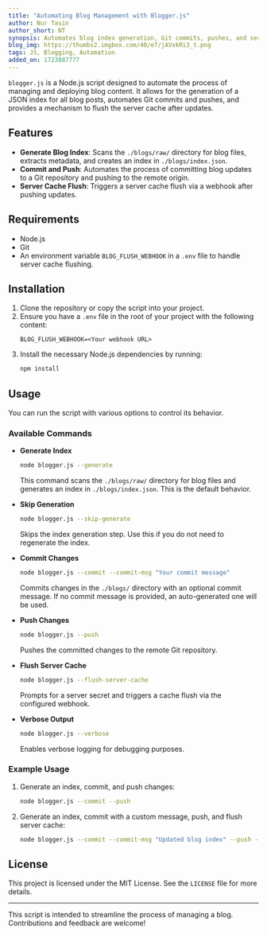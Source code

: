 ```yaml
---
title: "Automating Blog Management with Blogger.js"
author: Nur Tasin
author_short: NT
synopsis: Automates blog index generation, Git commits, pushes, and server cache flushing for streamlined content management and deployment.
blog_img: https://thumbs2.imgbox.com/40/e7/jAVxkRi3_t.png
tags: JS, Blogging, Automation
added_on: 1723887777
---
```

`blogger.js` is a Node.js script designed to automate the process of managing and deploying blog content. It allows for the generation of a JSON index for all blog posts, automates Git commits and pushes, and provides a mechanism to flush the server cache after updates.

## Features

- **Generate Blog Index**: Scans the `./blogs/raw/` directory for blog files, extracts metadata, and creates an index in `./blogs/index.json`.
- **Commit and Push**: Automates the process of committing blog updates to a Git repository and pushing to the remote origin.
- **Server Cache Flush**: Triggers a server cache flush via a webhook after pushing updates.

## Requirements

- Node.js
- Git
- An environment variable `BLOG_FLUSH_WEBHOOK` in a `.env` file to handle server cache flushing.

## Installation

1. Clone the repository or copy the script into your project.
2. Ensure you have a `.env` file in the root of your project with the following content:
   ```plaintext
   BLOG_FLUSH_WEBHOOK=<Your webhook URL>
   ```
3. Install the necessary Node.js dependencies by running:
   ```bash
   npm install
   ```

## Usage

You can run the script with various options to control its behavior.

### Available Commands

- **Generate Index**
  ```bash
  node blogger.js --generate
  ```
  This command scans the `./blogs/raw/` directory for blog files and generates an index in `./blogs/index.json`. This is the default behavior.

- **Skip Generation**
  ```bash
  node blogger.js --skip-generate
  ```
  Skips the index generation step. Use this if you do not need to regenerate the index.

- **Commit Changes**
  ```bash
  node blogger.js --commit --commit-msg "Your commit message"
  ```
  Commits changes in the `./blogs/` directory with an optional commit message. If no commit message is provided, an auto-generated one will be used.

- **Push Changes**
  ```bash
  node blogger.js --push
  ```
  Pushes the committed changes to the remote Git repository.

- **Flush Server Cache**
  ```bash
  node blogger.js --flush-server-cache
  ```
  Prompts for a server secret and triggers a cache flush via the configured webhook.

- **Verbose Output**
  ```bash
  node blogger.js --verbose
  ```
  Enables verbose logging for debugging purposes.

### Example Usage

1. Generate an index, commit, and push changes:
   ```bash
   node blogger.js --commit --push
   ```

2. Generate an index, commit with a custom message, push, and flush server cache:
   ```bash
   node blogger.js --commit --commit-msg "Updated blog index" --push --flush-server-cache
   ```

## License

This project is licensed under the MIT License. See the `LICENSE` file for more details.

---

This script is intended to streamline the process of managing a blog. Contributions and feedback are welcome!